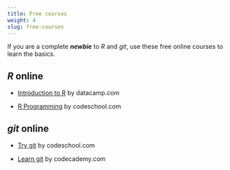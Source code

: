 ```yaml
---
title: Free courses
weight: 4
slug: free-courses
---
```


If you are a complete _**newbie**_ to _R_ and _git_, use these free online courses to learn the basics. 

## _R_ online

- [Introduction to R](//www.datacamp.com/courses/free-introduction-to-r){ target="_blank" } by datacamp.com

- [R Programming](//www.codeschool.com/courses/try-r){ target="_blank" } by codeschool.com  

## _git_ online

- [Try git](//www.codeschool.com/courses/try-git){ target="_blank" } by codeschool.com 

- [Learn git](//www.codecademy.com/learn/learn-git){ target="_blank" } by codecademy.com


